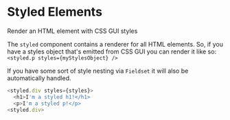 

<Container>

# Styled Elements

<FirstParagraph>

Render an HTML element with CSS GUI styles

</FirstParagraph>

The `styled` component contains a renderer for all HTML elements. So,
if you have a styles object that's emitted from CSS GUI you can render
it like so: `<styled.p styles={myStylesObject} />`

If you have some sort of style nesting via `Fieldset` it will also be
automatically handled.

```js
<styled.div styles={styles}>
  <h1>I'm a styled h1!</h1>
  <p>I'm a styled p!</p>
<styled.div>
```

</Container>
